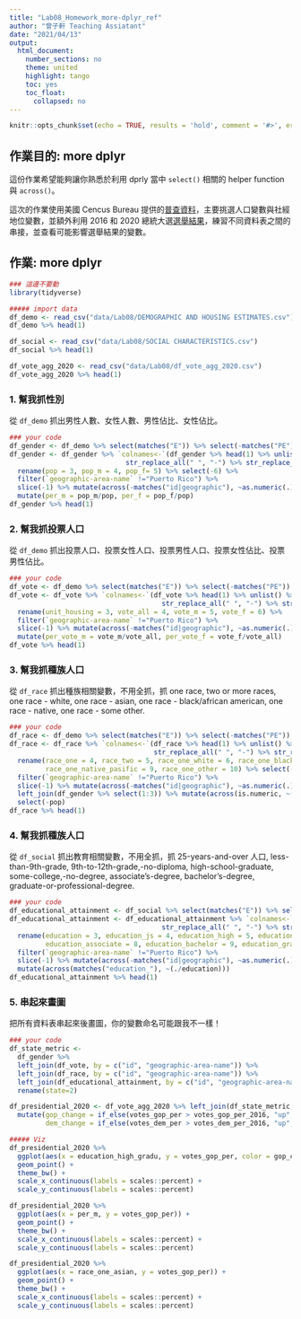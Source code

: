 ```yaml
---
title: "Lab08_Homework_more-dplyr_ref"
author: "曾子軒 Teaching Assiatant"
date: "2021/04/13"
output:
  html_document:
    number_sections: no
    theme: united
    highlight: tango
    toc: yes
    toc_float:
      collapsed: no
---
```


```r
knitr::opts_chunk$set(echo = TRUE, results = 'hold', comment = '#>', error = TRUE)
```

## 作業目的: more dplyr

這份作業希望能夠讓你熟悉於利用 dprly 當中 `select()` 相關的 helper function 與 `across()`。

這次的作業使用美國 Cencus Bureau 提供的[普查資料](https://data.census.gov/)，主要挑選人口變數與社經地位變數，並額外利用 2016 和 2020 總統大選[選舉結果](https://github.com/tonmcg/US_County_Level_Election_Results_08-20/)，練習不同資料表之間的串接，並查看可能影響選舉結果的變數。

## 作業: more dplyr

```r
### 這邊不要動
library(tidyverse)

##### import data
df_demo <- read_csv("data/Lab08/DEMOGRAPHIC AND HOUSING ESTIMATES.csv")
df_demo %>% head(1)

df_social <- read_csv("data/Lab08/SOCIAL CHARACTERISTICS.csv")
df_social %>% head(1)

df_vote_agg_2020 <- read_csv("data/Lab08/df_vote_agg_2020.csv")
df_vote_agg_2020 %>% head(1)

```

### 1. 幫我抓性別

從 `df_demo` 抓出男性人數、女性人數、男性佔比、女性佔比。

```r
### your code
df_gender <- df_demo %>% select(matches("E")) %>% select(-matches("PE")) %>% select(GEO_ID:DP05_0004E)
df_gender <- df_gender %>% `colnames<-`(df_gender %>% head(1) %>% unlist() %>% unname() %>% str_to_lower() %>% str_remove_all("estimate!!") %>%
                             str_replace_all(" ", "-") %>% str_replace_all("!!", "_")) %>%
  rename(pop = 3, pop_m = 4, pop_f= 5) %>% select(-6) %>%
  filter(`geographic-area-name` !="Puerto Rico") %>%
  slice(-1) %>% mutate(across(-matches("id|geographic"), ~as.numeric(.))) %>%
  mutate(per_m = pop_m/pop, per_f = pop_f/pop)
df_gender %>% head(1)
```

### 2. 幫我抓投票人口

從 `df_demo` 抓出投票人口、投票女性人口、投票男性人口、投票女性佔比、投票男性佔比。

```r
### your code
df_vote <- df_demo %>% select(matches("E")) %>% select(-matches("PE")) %>% select(-(DP05_0001E:DP05_0085E))
df_vote <- df_vote %>% `colnames<-`(df_vote %>% head(1) %>% unlist() %>% unname() %>% str_to_lower() %>% str_remove_all("estimate!!") %>%
                                      str_replace_all(" ", "-") %>% str_replace_all("!!", "_")) %>%
  rename(unit_housing = 3, vote_all = 4, vote_m = 5, vote_f = 6) %>%
  filter(`geographic-area-name` !="Puerto Rico") %>%
  slice(-1) %>% mutate(across(-matches("id|geographic"), ~as.numeric(.))) %>%
  mutate(per_vote_m = vote_m/vote_all, per_vote_f = vote_f/vote_all)
df_vote %>% head(1)
```


### 3. 幫我抓種族人口

從 `df_race` 抓出種族相關變數，不用全抓，抓 one race, two or more races, one race - white, one race - asian, one race - black/african american, one race - native, one race - some other.

```r
### your code
df_race <- df_demo %>% select(matches("E")) %>% select(-matches("PE")) %>% select(-(DP05_0001E:DP05_0032E)) %>% select(GEO_ID:DP05_0085E) %>% select(1:5, 7:8, 14, 22, 27)
df_race <- df_race %>% `colnames<-`(df_race %>% head(1) %>% unlist() %>% unname() %>% str_to_lower() %>% str_remove_all("estimate!!") %>%
                                    str_replace_all(" ", "-") %>% str_replace_all("!!", "_")) %>%
  rename(race_one = 4, race_two = 5, race_one_white = 6, race_one_black = 7, race_one_asian = 8,
         race_one_native_pasific = 9, race_one_other = 10) %>% select(-3) %>%
  filter(`geographic-area-name` !="Puerto Rico") %>%
  slice(-1) %>% mutate(across(-matches("id|geographic"), ~as.numeric(.))) %>%
  left_join(df_gender %>% select(1:3)) %>% mutate(across(is.numeric, ~(./pop))) %>%
  select(-pop)
df_race %>% head(1)
```


### 4. 幫我抓種族人口

從 `df_social` 抓出教育相關變數，不用全抓，抓 25-years-and-over 人口, less-than-9th-grade, 9th-to-12th-grade,-no-diploma, high-school-graduate, some-college,-no-degree, associate's-degree, bachelor's-degree, graduate-or-professional-degree.

```r
### your code
df_educational_attainment <- df_social %>% select(matches("E")) %>% select(-matches("PE")) %>% select(-(DP02_0001E:DP02_0058E)) %>% select(GEO_ID:DP02_0068E)
df_educational_attainment <- df_educational_attainment %>% `colnames<-`(df_educational_attainment %>% head(1) %>% unlist() %>% unname() %>% str_to_lower() %>% str_remove_all("estimate!!") %>%
                                      str_replace_all(" ", "-") %>% str_replace_all("!!", "_")) %>%
  rename(education = 3, education_js = 4, education_high = 5, education_high_gradu = 6, education_college = 7, 
         education_associate = 8, education_bachelor = 9, education_gradu_professional = 10) %>% select(-(11:12)) %>%
  filter(`geographic-area-name` !="Puerto Rico") %>%
  slice(-1) %>% mutate(across(-matches("id|geographic"), ~as.numeric(.))) %>%
  mutate(across(matches("education_"), ~(./education)))
df_educational_attainment %>% head(1)
```

### 5. 串起來畫圖

把所有資料表串起來後畫圖，你的變數命名可能跟我不一樣！

```r
### your code
df_state_metric <- 
  df_gender %>% 
  left_join(df_vote, by = c("id", "geographic-area-name")) %>%
  left_join(df_race, by = c("id", "geographic-area-name")) %>% 
  left_join(df_educational_attainment, by = c("id", "geographic-area-name")) %>% 
  rename(state=2)

df_presidential_2020 <- df_vote_agg_2020 %>% left_join(df_state_metric, by = "state") %>%
  mutate(gop_change = if_else(votes_gop_per > votes_gop_per_2016, "up", "down"),
         dem_change = if_else(votes_dem_per > votes_dem_per_2016, "up", "down"))

##### Viz
df_presidential_2020 %>%
  ggplot(aes(x = education_high_gradu, y = votes_gop_per, color = gop_change)) +
  geom_point() +
  theme_bw() +
  scale_x_continuous(labels = scales::percent) +
  scale_y_continuous(labels = scales::percent)

df_presidential_2020 %>%
  ggplot(aes(x = per_m, y = votes_gop_per)) +
  geom_point() +
  theme_bw() +
  scale_x_continuous(labels = scales::percent) +
  scale_y_continuous(labels = scales::percent)

df_presidential_2020 %>%
  ggplot(aes(x = race_one_asian, y = votes_gop_per)) +
  geom_point() +
  theme_bw() +
  scale_x_continuous(labels = scales::percent) +
  scale_y_continuous(labels = scales::percent)
```